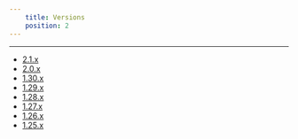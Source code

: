 ```yaml
---
    title: Versions
    position: 2
---
```




---

* [2.1.x](./2.1.x.mdx) 
* [2.0.x](./2.0.x.mdx) 
* [1.30.x](./1.30.x.mdx) 
* [1.29.x](./1.29.x.mdx) 
* [1.28.x](./1.28.x.mdx) 
* [1.27.x](./1.27.x.mdx) 
* [1.26.x](./1.26.x.mdx) 
* [1.25.x](./1.25.x.mdx)